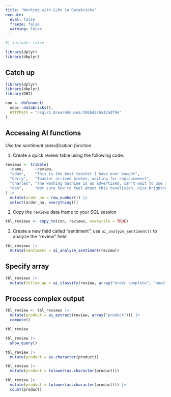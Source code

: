 ```yaml
---
title: "Working with LLMs in Databricks"
execute: 
  eval: false
  freeze: false
  warning: false
---
```


```r
#| include: false

library(dplyr)
library(dbplyr)
```

## Catch up {.unnumbered}

```r
library(dplyr)
library(dbplyr)
library(DBI)

con <- dbConnect(
  odbc::databricks(),
  HTTPPath = "/sql/1.0/warehouses/300bd24ba12adf8e"
)

```

## Accessing AI functions
*Use the sentiment classification function*

1. Create a quick review table using the following code:

```r
reviews <- tribble(
  ~name,     ~review, 
  "adam",    "This is the best toaster I have ever bought",
  "berry",   "Toaster arrived broken, waiting for replancement",
  "charles", "The washing machine is as advertised, can't wait to use it",
  "dan",     "Not sure how to feel about this tevelision, nice brightness but bad definition"
) |> 
  mutate(order_no = row_number()) |> 
  select(order_no, everything())
```

2. Copy the `reviews` data frame to your SQL session

```r
tbl_reviews <- copy_to(con, reviews, overwrite = TRUE)
```

3. Create a new field called "sentiment", use `ai_analyze_sentiment()` to 
analyze the "review" field

```r
tbl_reviews |> 
  mutate(sentiment = ai_analyze_sentiment(review))
```

## Specify array

```r
tbl_reviews |> 
  mutate(follow_up = ai_classify(review, array("order complete", "need follow up"))) 
```

## Process complex output

```r
tbl_review <- tbl_reviews |> 
  mutate(product = ai_extract(review, array("product"))) |> 
  compute()
```

```r
tbl_review 
```

```r
tbl_review |> 
  show_query()
```

```r
tbl_review |> 
  mutate(product = as.character(product))
```

```r
tbl_review |> 
  mutate(product = tolower(as.character(product)))
```

```r
tbl_review |> 
  mutate(product = tolower(as.character(product))) |> 
  count(product)
```

